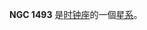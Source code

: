 {{NGCInfoBox|NGCID=NGC 1493|發現者=詹姆士·丹露帕|發現日期=1826年9月2日|其他編號=ESO 249-33,AM 0355-462,IRAS03558-4621|曆元=J2000.0|赤經=3時57分27.5秒
|赤緯=-46°12'42"|星座=时钟座|星體=星系|星等=11.1|表面亮度=13.2|藍等=11.8}}

'''NGC 1493''' 是[[时钟座|时钟座]]的一個[[星系|星系]]。

{{NGCReference|1493}}
{{Catalogs|NGC=1493}}